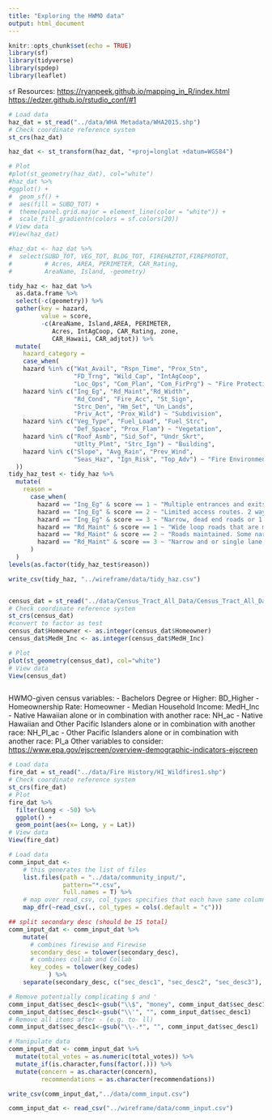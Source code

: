 ```yaml
---
title: "Exploring the HWMO data"
output: html_document
---
```


```r
knitr::opts_chunk$set(echo = TRUE)
library(sf)
library(tidyverse)
library(spdep)
library(leaflet)
```

`sf` Resources:
<https://ryanpeek.github.io/mapping_in_R/index.html>
<https://edzer.github.io/rstudio_conf/#1>

```r
# Load data
haz_dat = st_read("../data/WHA Metadata/WHA2015.shp")
# Check coordinate reference system
st_crs(haz_dat)

haz_dat <- st_transform(haz_dat, "+proj=longlat +datum=WGS84")

# Plot
#plot(st_geometry(haz_dat), col="white")
#haz_dat %>%
#ggplot() +
#  geom_sf() +
#  aes(fill = SUBD_TOT) + 
#  theme(panel.grid.major = element_line(color = "white")) +
#  scale_fill_gradientn(colors = sf.colors(20))
# View data
#View(haz_dat)
```

```r
#haz_dat <- haz_dat %>%
#  select(SUBD_TOT, VEG_TOT, BLDG_TOT, FIREHAZTOT,FIREPROTOT,
#         # Acres, AREA, PERIMETER, CAR_Rating, 
#         AreaName, Island, -geometry)

tidy_haz <- haz_dat %>% 
  as.data.frame %>%
  select(-c(geometry)) %>%
  gather(key = hazard, 
         value = score, 
         -c(AreaName, Island,AREA, PERIMETER,
            Acres, IntAgCoop, CAR_Rating, zone, 
            CAR_Hawaii, CAR_adjtot)) %>%
  mutate(
    hazard_category = 
    case_when(
    hazard %in% c("Wat_Avail", "Rspn_Time", "Prox_Stn",
                  "FD_Trng", "Wild_Cap", "IntAgCoop",
                  "Loc_Ops", "Com_Plan", "Com_FirPrg") ~ "Fire Protection",
    hazard %in% c("Ing_Eg", "Rd_Maint","Rd_Width",
                  "Rd_Cond", "Fire_Acc", "St_Sign",
                  "Strc_Den", "Hm_Set", "Un_Lands",
                  "Priv_Act", "Prox_Wild") ~ "Subdivision",
    hazard %in% c("Veg_Type", "Fuel_Load", "Fuel_Strc",
                  "Def_Space", "Prox_Flam") ~ "Vegetation",
    hazard %in% c("Roof_Asmb", "Sid_Sof", "Undr_Skrt",
                  "Utlty_Plmt", "Strc_Ign") ~ "Building",
    hazard %in% c("Slope", "Avg_Rain", "Prev_Wind",
                  "Seas_Haz", "Ign_Risk", "Top_Adv") ~ "Fire Environment"
  ))
tidy_haz_test <- tidy_haz %>%
  mutate(
    reason =
      case_when(
        hazard == "Ing_Eg" & score == 1 ~ "Multiple entrances and exits are well equipped for fire trucks with turnarounds",
        hazard == "Ing_Eg" & score == 2 ~ "Limited access routes. 2 ways in and 2 ways out. Moderate grades",
        hazard == "Ing_Eg" & score == 3 ~ "Narrow, dead end roads or 1 way in, 1 way out. Steep grades",
        hazard == "Rd_Maint" & score == 1 ~ "Wide loop roads that are maintained, paved or solid surface with shoulders",
        hazard == "Rd_Maint" & score == 2 ~ "Roads maintained. Some narrow two lane roads with no shoulders",
        hazard == "Rd_Maint" & score == 3 ~ "Narrow and or single lane, minimally maintained, no shoulders"
      )
  )
levels(as.factor(tidy_haz_test$reason))

write_csv(tidy_haz, "../wireframe/data/tidy_haz.csv")


census_dat = st_read("../data/Census_Tract_All_Data/Census_Tract_All_Data.shp")
# Check coordinate reference system
st_crs(census_dat)
#convert to factor as test
census_dat$Homeowner <- as.integer(census_dat$Homeowner)
census_dat$MedH_Inc <- as.integer(census_dat$MedH_Inc)

# Plot
plot(st_geometry(census_dat), col="white")
# View data
View(census_dat)



```

HWMO-given census variables:
- Bachelors Degree or Higher: BD_Higher
- Homeownership Rate: Homeowner
- Median Household Income: MedH_Inc
- Native Hawaiian alone or in combination with another race: NH_ac
- Native Hawaiian and Other Pacific Islanders alone or in combination with another race: NH_PI_ac
- Other Pacific Islanders alone or in combination with another race: PI_a 
Other variables to consider: <https://www.epa.gov/ejscreen/overview-demographic-indicators-ejscreen>

```r
# Load data
fire_dat = st_read("../data/Fire History/HI_Wildfires1.shp")
# Check coordinate reference system
st_crs(fire_dat)
# Plot
fire_dat %>%
  filter(Long < -50) %>%
  ggplot() + 
  geom_point(aes(x= Long, y = Lat))
# View data
View(fire_dat)
```

```r
# Load data
comm_input_dat <-
    # this generates the list of files
    list.files(path = "../data/community_input/",
               pattern="*.csv", 
               full.names = T) %>% 
    # map over read_csv, col_types specifies that each have same column headers
    map_dfr(~read_csv(., col_types = cols(.default = "c"))) 
```

```r
## split secondary desc (should be 15 total)
comm_input_dat <- comm_input_dat %>%
    mutate(
      # combines firewise and Firewise
      secondary_desc = tolower(secondary_desc),
      # combines collab and Collab
      key_codes = tolower(key_codes)
           ) %>%
    separate(secondary_desc, c("sec_desc1", "sec_desc2", "sec_desc3"), ",")

# Remove potentially complicating $ and '
comm_input_dat$sec_desc1<-gsub("\\$", "money", comm_input_dat$sec_desc1)
comm_input_dat$sec_desc1<-gsub("\\'", "", comm_input_dat$sec_desc1)
# Remove all items after - (e.g. to- ll)
comm_input_dat$sec_desc1<-gsub("\\-.*", "", comm_input_dat$sec_desc1)

# Manipulate data
comm_input_dat <- comm_input_dat %>% 
  mutate(total_votes = as.numeric(total_votes)) %>%
  mutate_if(is.character,funs(factor(.))) %>%
  mutate(concern = as.character(concern),
         recommendations = as.character(recommendations))

write_csv(comm_input_dat,"../data/comm_input.csv")
```

```r

comm_input_dat <- read_csv("../wireframe/data/comm_input.csv")
```








